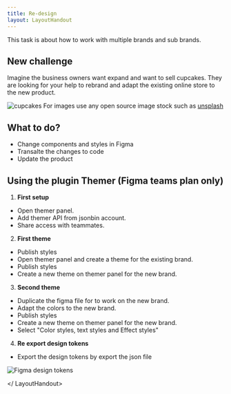 ```yaml
---
title: Re-design
layout: LayoutHandout
---
```



<LayoutHandout title="Re-design">

This task is about how to work with multiple brands and sub brands.

## New challenge

Imagine the business owners want expand and want to sell cupcakes. They are looking for your help to rebrand and adapt the existing online store to the new product.

![cupcakes](https://images.unsplash.com/photo-1486427944299-d1955d23e34d?ixid=MXwxMjA3fDB8MHxwaG90by1wYWdlfHx8fGVufDB8fHw%3D&ixlib=rb-1.2.1&auto=format&fit=crop&w=2700&q=80)
For images use any open source image stock such as [unsplash](https://unsplash.com/)

## What to do?

- Change components and styles in Figma
- Transalte the changes to code
- Update the product

## Using the plugin Themer (Figma teams plan only)

1. **First setup**

- Open themer panel.
- Add themer API from jsonbin account.
- Share access with teammates.

2. **First theme**

- Publish styles
- Open themer panel and create a theme for the existing brand.
- Publish styles
- Create a new theme on themer panel for the new brand.

3. **Second theme**

- Duplicate the figma file for to work on the new brand.
- Adapt the colors to the new brand.
- Publish styles
- Create a new theme on themer panel for the new brand.
- Select "Color styles, text styles and Effect styles"

4. **Re export design tokens**

- Export the design tokens by export the json file

![Figma design tokens](https://res.cloudinary.com/goright-io/image/upload/f_auto,q_auto/v1619277298/handout/figma-export-design-tokens_w3hqem.png)

</ LayoutHandout>

